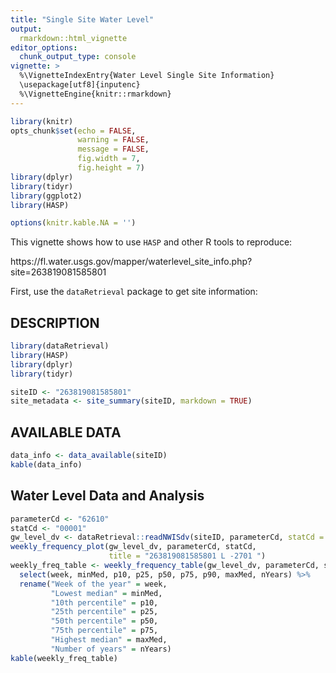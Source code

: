 ```yaml
---
title: "Single Site Water Level"
output: 
  rmarkdown::html_vignette
editor_options: 
  chunk_output_type: console
vignette: >
  %\VignetteIndexEntry{Water Level Single Site Information}
  \usepackage[utf8]{inputenc}
  %\VignetteEngine{knitr::rmarkdown}
---
```


```r
library(knitr)
opts_chunk$set(echo = FALSE,
               warning = FALSE,
               message = FALSE,
               fig.width = 7,
               fig.height = 7)
library(dplyr)
library(tidyr)
library(ggplot2)
library(HASP)

options(knitr.kable.NA = '')
```

This vignette shows how to use `HASP` and other R tools to reproduce:

https://fl.water.usgs.gov/mapper/waterlevel_site_info.php?site=263819081585801

First, use the `dataRetrieval` package to get site information:

## DESCRIPTION

```r
library(dataRetrieval)
library(HASP)
library(dplyr)
library(tidyr)

siteID <- "263819081585801"
site_metadata <- site_summary(siteID, markdown = TRUE)
```

## AVAILABLE DATA

```r
data_info <- data_available(siteID)
kable(data_info)
```

## Water Level Data and Analysis

```r

parameterCd <- "62610"
statCd <- "00001"
gw_level_dv <- dataRetrieval::readNWISdv(siteID, parameterCd, statCd = statCd)
weekly_frequency_plot(gw_level_dv, parameterCd, statCd, 
                      title = "263819081585801 L -2701 ")
weekly_freq_table <- weekly_frequency_table(gw_level_dv, parameterCd, statCd) %>%
  select(week, minMed, p10, p25, p50, p75, p90, maxMed, nYears) %>%
  rename("Week of the year" = week,
         "Lowest median" = minMed,
         "10th percentile" = p10,
         "25th percentile" = p25,
         "50th percentile" = p50,
         "75th percentile" = p75,
         "Highest median" = maxMed,
         "Number of years" = nYears)
kable(weekly_freq_table)

```

